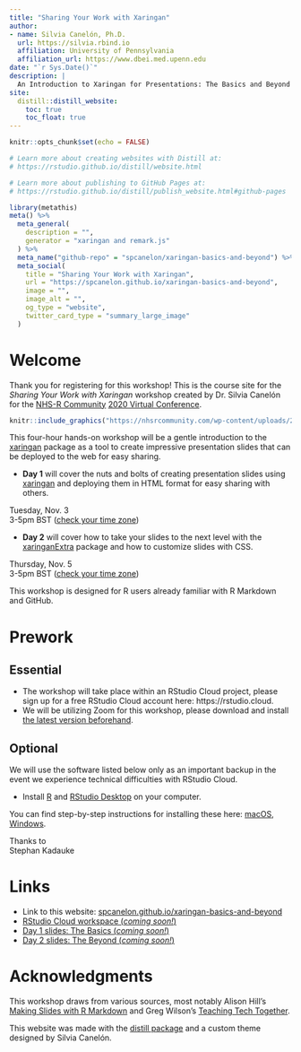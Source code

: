 ```yaml
---
title: "Sharing Your Work with Xaringan"
author: 
- name: Silvia Canelón, Ph.D.
  url: https://silvia.rbind.io
  affiliation: University of Pennsylvania
  affiliation_url: https://www.dbei.med.upenn.edu
date: "`r Sys.Date()`"
description: |
  An Introduction to Xaringan for Presentations: The Basics and Beyond
site: 
  distill::distill_website:
    toc: true
    toc_float: true
---
```


```r
knitr::opts_chunk$set(echo = FALSE)

# Learn more about creating websites with Distill at:
# https://rstudio.github.io/distill/website.html

# Learn more about publishing to GitHub Pages at:
# https://rstudio.github.io/distill/publish_website.html#github-pages

```

```r
library(metathis)
meta() %>%
  meta_general(
    description = "",
    generator = "xaringan and remark.js"
  ) %>% 
  meta_name("github-repo" = "spcanelon/xaringan-basics-and-beyond") %>% 
  meta_social(
    title = "Sharing Your Work with Xaringan",
    url = "https://spcanelon.github.io/xaringan-basics-and-beyond",
    image = "",
    image_alt = "",
    og_type = "website",
    twitter_card_type = "summary_large_image"
  )
```

# Welcome

Thank you for registering for this workshop! This is the course site for the _Sharing Your Work with Xaringan_ workshop created by Dr. Silvia Canelón for the [NHS-R Community](https://nhsrcommunity.com/about/) [2020 Virtual Conference](https://nhsrcommunity.com/nhsr-conference-2020/).

<aside>
```r
knitr::include_graphics("https://nhsrcommunity.com/wp-content/uploads/2018/02/logo.png")
```
</aside>

This four-hour hands-on workshop will be a gentle introduction to the [xaringan](https://github.com/yihui/xaringan#xaringan) package as a tool to create impressive presentation slides that can be deployed to the web for easy sharing.

- **Day 1** will cover the nuts and bolts of creating presentation slides using [xaringan](https://github.com/yihui/xaringan#xaringan) and deploying them in HTML format for easy sharing with others.

<aside>
Tuesday, Nov. 3<br/>3-5pm BST ([check your time zone](https://www.worldtimebuddy.com/?qm=1&lid=2643743,5128581&h=5128581&date=2020-11-3&sln=10-12))
</aside>

- **Day 2** will cover how to take your slides to the next level with the [xaringanExtra](https://github.com/gadenbuie/xaringanExtra#xaringanextra) package and how to customize slides with CSS.

<aside>
Thursday, Nov. 5<br/>3-5pm BST ([check your time zone](https://www.worldtimebuddy.com/?qm=1&lid=2643743,5128581&h=5128581&date=2020-11-5&sln=10-12))
</aside>

This workshop is designed for R users already familiar with R Markdown and GitHub.

# Prework

## Essential

- The workshop will take place within an RStudio Cloud project, please sign up for a free RStudio Cloud account here: https://rstudio.cloud.
- We will be utilizing Zoom for this workshop, please download and install [the latest version beforehand](https://zoom.us/download).

## Optional

We will use the software listed below only as an important backup in the event we experience technical difficulties with RStudio Cloud.

- Install [R](https://cloud.r-project.org/) and [RStudio Desktop](https://rstudio.com/products/rstudio/download/) on your computer. 

You can find step-by-step instructions for installing these here: [macOS](https://www.youtube.com/watch?v=GM88tYlEy_g), [Windows](https://www.youtube.com/watch?v=JRKmZK5-6aE).

<aside>
Thanks to<br/>Stephan Kadauke
</aside>

# Links

- Link to this website: [spcanelon.github.io/xaringan-basics-and-beyond](https://spcanelon.github.io/xaringan-basics-and-beyond/index.html)
- [RStudio Cloud workspace (_coming soon!_)]()
- [Day 1 slides: The Basics (_coming soon!_)]()
- [Day 2 slides: The Beyond (_coming soon!_)]()

# Acknowledgments {.appendix}

This workshop draws from various sources, most notably Alison Hill’s [Making Slides with R Markdown](https://arm.rbind.io/slides/xaringan.html) and Greg Wilson's [Teaching Tech Together](http://teachtogether.tech/en/). 

This website was made with the [distill package](https://rstudio.github.io/distill/) and a custom theme designed by Silvia Canelón.
